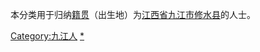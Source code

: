{{Catnav|頁面分類|各種主題的頁面分類|依中国各省来作的分类|各地中国人|江西人|九江人}}
{{Catnav|頁面分類|人物|各國人物|中国人|各地中国人|江西人|九江人}}

本分类用于归纳[[籍贯|籍贯]]（出生地）为[[江西省|江西省]][[九江市|九江市]][[修水县|修水县]]的人士。

[[Category:九江人|Category:九江人]]
[[Category:修水县|*]]